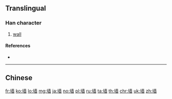 {{also|墻|牆}}
==Translingual==

===Han character===
{{Han char|rn=32|rad=土|as=11|sn=14|four=|canj=GGCW|ids=⿰土啬}}

# [[wall]]

====References====
* {{Han ref|kx=0238.191|hdz=10479.060|uh=5899|ud=22681}}

----

==Chinese==
{{zh-see|牆}}

[[fr:墙]]
[[ko:墙]]
[[lo:墙]]
[[mg:墙]]
[[ja:墙]]
[[no:墙]]
[[pl:墙]]
[[ru:墙]]
[[ta:墙]]
[[th:墙]]
[[chr:墙]]
[[uk:墙]]
[[zh:墙]]
